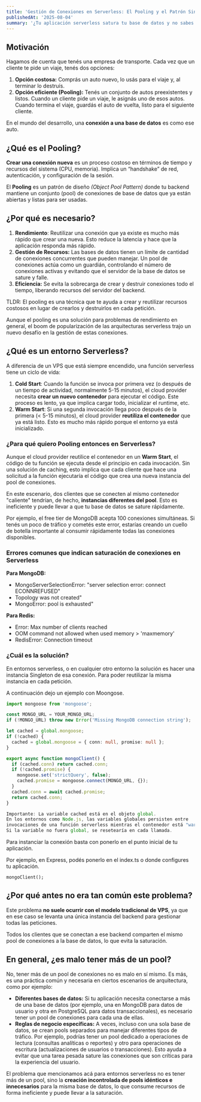 ```yaml
---
title: 'Gestión de Conexiones en Serverless: El Pooling y el Patrón Singleton'
publishedAt: '2025-08-04'
summary: '¿Tu aplicación serverless satura tu base de datos y no sabes por qué? Este post te explica el problema del Cold Start y la creación excesiva de conexiones en entornos como AWS Lambda. Descubre cómo una correcta implementación del pooling y el patrón singleton es la solución definitiva para optimizar el rendimiento y evitar que tu base de datos colapse.'
---
```

## Motivación

Hagamos de cuenta que tenés una empresa de transporte. Cada vez que un cliente te pide un viaje, tenés dos opciones:

1. **Opción costosa:** Comprás un auto nuevo, lo usás para el viaje y, al terminar lo destruís.
2. **Opción eficiente (Pooling):** Tenés un conjunto de autos preexistentes y listos. Cuando un cliente pide un viaje, le asignás uno de esos autos. Cuando termina el viaje, guardás el auto de vuelta, listo para el siguiente cliente.

En el mundo del desarrollo, una **conexión a una base de datos** es como ese auto.

## ¿Qué es el Pooling?

**Crear una conexión nueva** es un proceso costoso en términos de tiempo y recursos del sistema (CPU, memoria). Implica un “handshake” de red, autenticación, y configuración de la sesión.

El **Pooling** es un patrón de diseño *(Object Pool Pattern)* donde tu backend mantiene un conjunto (pool) de conexiones de base de datos que ya están abiertas y listas para ser usadas.

## ¿Por qué es necesario?

1. **Rendimiento**: Reutilizar una conexión que ya existe es mucho más rápido que crear una nueva. Esto reduce la latencia y hace que la aplicación responda más rápido.
2. **Gestión de Recursos:** Las bases de datos tienen un límite de cantidad de conexiones concurrentes que pueden manejar. Un pool de conexiones actúa como un guardián, controlando el número de conexiones activas y evitando que el servidor de la base de datos se sature y falle.
3. **Eficiencia:** Se evita la sobrecarga de crear y destruir conexiones todo el tiempo, liberando recursos del servidor del backend.

TLDR: El pooling es una técnica que te ayuda a crear y reutilizar recursos costosos en lugar de crearlos y destruirlos en cada petición.

Aunque el pooling es una solución para problemas de rendimiento en general, el boom de popularización de las arquitecturas serverless trajo un nuevo desafío en la gestión de estas conexiones.

## ¿Qué es un entorno Serverless?

A diferencia de un VPS que está siempre encendido, una función serverless tiene un ciclo de vida:

1. **Cold Start**: Cuando la función se invoca por primera vez (o después de un tiempo de actividad, normalmente 5-15 minutos), el cloud provider necesita **crear un nuevo contenedor** para ejecutar el código. Este proceso es lento, ya que implica cargar todo, inicializar el runtime, etc.
2. **Warm Start**: Si una segunda invocación llega poco después de la primera (< 5-15 minutos), el cloud provider **reutiliza el contenedor** que ya está listo. Esto es mucho más rápido porque el entorno ya está inicializado.

### ¿Para qué quiero Pooling entonces en Serverless?

Aunque el cloud provider reutilice el contenedor en un **Warm Start**, el código de tu función se ejecuta desde el principio en cada invocación. Sin una solución de caching, esto implica que cada cliente que hace una solicitud a la función ejecutaría el código que crea una nueva instancia del pool de conexiones.

En este escenario, dos clientes que se conecten al mismo contenedor "caliente" tendrían, de hecho, **instancias diferentes del pool**. Esto es ineficiente y puede llevar a que tu base de datos se sature rápidamente.

Por ejemplo, el free tier de MongoDB  acepta 100 conexiones simultáneas. Si tenés un poco de tráfico y cometés este error, estarías creando un cuello de botella importante al consumir rápidamente todas las conexiones disponibles.

### **Errores comunes que indican saturación de conexiones en Serverless**

**Para MongoDB:**

- MongoServerSelectionError: "server selection error: connect ECONNREFUSED"
- Topology was not created"
- MongoError: pool is exhausted"

**Para Redis:**

- Error: Max number of clients reached
- OOM command not allowed when used memory > 'maxmemory'
- RedisError: Connection timeout

### ¿Cuál es la solución?

En entornos serverless, o en cualquier otro entorno la solución es hacer una instancia Singleton de esa conexión. Para poder reutilizar la misma instancia en cada petición.

A continuación dejo un ejemplo con Moongose.

```typescript
import mongoose from 'mongoose';

const MONGO_URL = YOUR_MONGO_URL;
if (!MONGO_URL) throw new Error('Missing MongoDB connection string');

let cached = global.mongoose;
if (!cached) {
  cached = global.mongoose = { conn: null, promise: null };
}

export async function mongoClient() {
  if (cached.conn) return cached.conn;
  if (!cached.promise) {
    mongoose.set('strictQuery', false);
    cached.promise = mongoose.connect(MONGO_URL, {});
  }
  cached.conn = await cached.promise;
  return cached.conn;
}

Importante: La variable cached está en el objeto global.
En los entornos como Node.js, las variables globales persisten entre
invocaciones de una función serverless mientras el contenedor está "warm".
Si la variable no fuera global, se resetearía en cada llamada.

```

Para instanciar la conexión basta con ponerlo en el punto inicial de tu aplicación. 

Por ejemplo, en Express, podés ponerlo en el index.ts o donde configures tu aplicación.

```tsx
mongoClient();
```

## ¿Por qué antes no era tan común este problema?

Este problema **no suele ocurrir con el modelo tradicional de VPS**, ya que en ese caso se levanta una única instancia del backend para gestionar todas las peticiones. 

Todos los clientes que se conectan a ese backend comparten el mismo pool de conexiones a la base de datos, lo que evita la saturación.


## En general, ¿es malo tener más de un pool?

No, tener más de un pool de conexiones no es malo en sí mismo. Es más, es una práctica común y necesaria en ciertos escenarios de arquitectura, como por ejemplo:

- **Diferentes bases de datos:** Si tu aplicación necesita conectarse a más de una base de datos (por ejemplo, una en MongoDB para datos de usuario y otra en PostgreSQL para datos transaccionales), es necesario tener un pool de conexiones para cada una de ellas.
- **Reglas de negocio específicas:** A veces, incluso con una sola base de datos, se crean pools separados para manejar diferentes tipos de tráfico. Por ejemplo, podrías tener un pool dedicado a operaciones de lectura (consultas analíticas o reportes) y otro para operaciones de escritura (actualizaciones de usuarios o transacciones). Esto ayuda a evitar que una tarea pesada sature las conexiones que son críticas para la experiencia del usuario.

El problema que mencionamos acá para entornos serverless no es tener más de un pool, sino la **creación incontrolada de pools idénticos e innecesarios** para la misma base de datos, lo que consume recursos de forma ineficiente y puede llevar a la saturación.